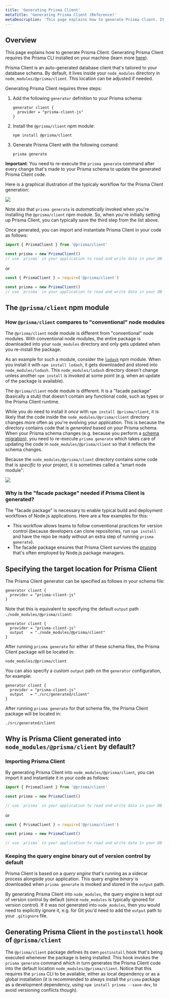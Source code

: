 ```yaml
---
title: 'Generating Prisma Client'
metaTitle: 'Generating Prisma Client (Reference)'
metaDescription: 'This page explains how to generate Prisma Client. It also provides additional context on the generated npm module, typical workflows and Node.js configuration.'
---
```


## Overview

This page explains how to generate Prisma Client. Generating Prisma Client requires the Prisma CLI installed on your machine (learn more [here](../prisma-cli/installation)).

Prisma Client is an auto-generated database client that's tailored to your database schema. By default, it lives inside your `node_modules` directory in `node_modules/@prisma/client`. This location can be adjusted if needed.

Generating Prisma Client requires three steps:

1. Add the following `generator` definition to your Prisma schema:
   ```prisma
   generator client {
     provider = "prisma-client-js"
   }
   ```
1. Install the `@prisma/client` npm module:
   ```
   npm install @prisma/client
   ```
1. Generate Prisma Client with the following comand:
   ```
   prisma generate
   ```

**Important**: You need to re-execute the `prisma generate` command after every change that's made to your Prisma schema to update the generated Prisma Client code.

Here is a graphical illustration of the typicaly workflow for the Prisma Client generation:

![](https://i.imgur.com/aRJmVFY.png)

Note also that `prisma generate` is _automatically_ invoked when you're installing the `@prisma/client` npm module. So, when you're initially setting up Prisma Client, you can typically save the third step from the list above.

Once generated, you can import and instantiate Prisma Client in your code as follows:

```js
import { PrismaClient } from '@prisma/client'

const prisma = new PrismaClient()
// use `prisma` in your application to read and write data in your DB
```

or

```js
const { PrismaClient } = require('@prisma/client')

const prisma = new PrismaClient()
// use `prisma` in your application to read and write data in your DB
```

## The `@prisma/client` npm module

### How `@prisma/client` compares to "conventional" node modules

The `@prisma/client` node module is different from "conventional" node modules. With conventional node modules, the entire package is downloaded into your `node_modules` directory and only gets updated when you re-install the package.

As an example for such a module, consider the [`lodash`](https://lodash.com/) npm module. When you install it with `npm install lodash`, it gets downloaded and stored into `node_modules/lodash`. This `node_modules/lodash` directory doesn't change unless another `npm install` is invoked at some point (e.g. when an update of the package is available).

The `@prisma/client` node module is different. It is a "facade package" (basically a stub) that doesn't contain any functional code, such as types or the Prisma Client runtime.

While you do need to install it _once_ with `npm install @prisma/client`, it is likely that the code inside the `node_modules/@prisma/client` directory changes more often as you're evolving your application. This is because the directory contains code that is _generated_ based on your Prisma schema. When your Prisma schema changes (e.g. because you perform a [schema migration](../prisma-migrate)), you need to re-execute `prisma generate` which takes care of updating the code in `node_modules/@prisma/client` so that it reflects the schema changes.

Because the `node_modules/@prisma/client` directory contains some code that is _specific_ to _your_ project, it is sometimes called a "smart node module":

![](https://i.imgur.com/83djlkl.png)

### Why is the "facade package" needed if Prisma Client is generated?

The "facade package" is necessary to enable typical build and deployment workflows of Node.js applications. Here are a few examples for this:

- This workflow allows teams to follow conventional practices for version control (because developers can clone repositories, run `npm install` and have the repo be ready without an extra step of running `prisma generate`).
- The facade package ensures that Prisma Client survives the [pruning](https://docs.npmjs.com/cli/prune.html) that's often employed by Node.js package managers.

## Specifying the target location for Prisma Client

The Prisma Client generator can be specified as follows in your schema file:

```prisma
generator client {
  provider = "prisma-client-js"
}
```

Note that this is equivalent to specifying the default `output` path `./node_modules/@prisma/client`:

```prisma
generator client {
  provider = "prisma-client-js"
  output   = "./node_modules/@prisma/client"
}
```

After running `prisma generate` for either of these schema files, the Prisma Client package will be located in:

```
node_modules/@prisma/client
```

You can also specify a custom `output` path on the `generator` configuration, for example:

```prisma
generator client {
  provider = "prisma-client-js"
  output   = "./src/generated/client"
}
```

After running `prisma generate` for that schema file, the Prisma Client package will be located in:

```
./src/generated/client
```

## Why is Prisma Client generated into `node_modules/@prisma/client` by default?

### Importing Prisma Client

By generating Prisma Client into `node_modules/@prisma/client`, you can import it and instantiate it in your code as follows:

```js
import { PrismaClient } from '@prisma/client'

const prisma = new PrismaClient()

// use `prisma` in your application to read and write data in your DB
```

or

```js
const { PrismaClient } = require('@prisma/client')

const prisma = new PrismaClient()

// use `prisma` in your application to read and write data in your DB
```

### Keeping the query engine binary out of version control by default

Prisma Client is based on a _query engine_ that's running as a sidecar process alongside your application. This query engine _binary_ is downloaded when `prisma generate` is invoked and stored in the `output` path.

By generating Prisma Client into `node_modules`, the query engine is kept out of version control by default (since `node_modules` is typically ignored for version control). If it was not generated into `node_modules`, then you would need to explicitly ignore it, e.g. for Git you'd need to add the `output` path to your `.gitignore` file.

## Generating Prisma Client in the `postinstall` hook of `@prisma/client`

The `@prisma/client` package defines its own `postinstall` hook that's being executed whenever the package is being installed. This hook invokes the `prisma generate` command which in turn generates the Prisma Client code into the default location `node_modules/@prisma/client`. Notice that this requires the `prisma` CLI to be available, either as local dependency or as a global installation (it is recommended to always install the `prisma` package as a development dependency, using `npm install prisma --save-dev`, to avoid versioning conflicts though).
